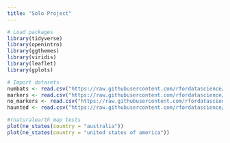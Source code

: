 ```yaml
---
title: "Solo Project"
---
```


```r
# Load packages
library(tidyverse)
library(openintro)
library(ggthemes)
library(viridis)
library(leaflet)
library(gplots)
```

```r
# Import datasets
numbats <- read.csv("https://raw.githubusercontent.com/rfordatascience/tidytuesday/main/data/2023/2023-03-07/numbats.csv")
markers <- read.csv("https://raw.githubusercontent.com/rfordatascience/tidytuesday/main/data/2023/2023-07-04/historical_markers.csv")
no_markers <- read.csv("https://raw.githubusercontent.com/rfordatascience/tidytuesday/main/data/2023/2023-07-04/no_markers.csv")
haunted <- read.csv("https://raw.githubusercontent.com/rfordatascience/tidytuesday/main/data/2023/2023-10-10/haunted_places.csv")
```

```r
#rnaturalearth map tests
plot(ne_states(country = "australia"))
plot(ne_states(country = "united states of america"))
```
